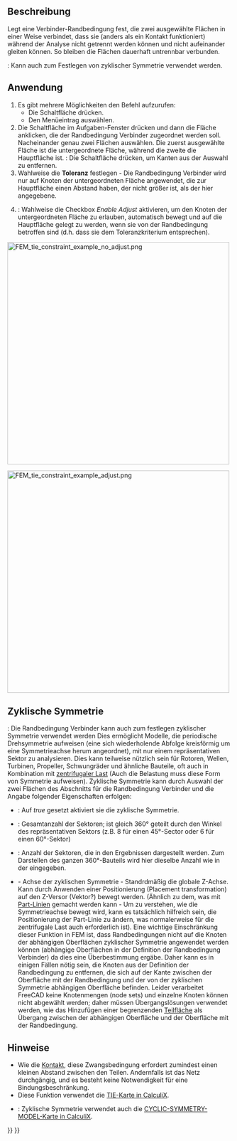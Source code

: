 <languages/>

{{Docnav/de
|[[FEM_ConstraintContact/de|RandbedingungKontakt]]
|[[FEM_ConstraintSpring/de|RandbedingungFeder]]
|[[FEM_Workbench/de|FEM]]
|IconL=FEM_ConstraintContact.svg
|IconR=FEM_ConstraintSpring.svg
|IconC=Workbench_FEM.svg
}}

{{GuiCommandContainer|
{{GuiCommand/de
|Name=FEM ConstraintTie
|Name/de=FEM RandbedingungVerbinder
|MenuLocation=Modell → Mechanische Randbedingungen und Belastungen → Randbedingung Verbinder
|Workbenches=[[FEM_Workbench/de|FEM]]
|Version=0.19
|SeeAlso=[[FEM_ConstraintPressure/de|FEM RandbedingungDruck]]
}}
{{GuiCommandFemInfo/de
|Solvers=CalculiX
}}
}}

<span id="Description"></span>
==Beschreibung==

Legt eine Verbinder-Randbedingung fest, die zwei ausgewählte Flächen in einer Weise verbindet, dass sie (anders als ein Kontakt funktioniert) während der Analyse nicht getrennt werden können und nicht aufeinander gleiten können. So bleiben die Flächen dauerhaft untrennbar verbunden.

{{Version/de|1.0}}: Kann auch zum Festlegen von zyklischer Symmetrie verwendet werden.

<span id="Usage"></span>
==Anwendung==

<div class="mw-translate-fuzzy">
# Es gibt mehrere Möglichkeiten den Befehl aufzurufen:
#* Die Schaltfläche {{Button|[[Image:FEM ConstraintTie.svg|16px]] [[FEM_ConstraintTie/de|Randbedingung Verbinder]]}} drücken.
#* Den Menüeintrag {{MenuCommand|Modell → Mechanische Randbedingungen und Belastungen → [[Image:FEM ConstraintTie.svg|16px]] Randbedingung Verbinder}}  auswählen.
# Die Schaltfläche {{Button|Hinzufügen}} im Aufgaben-Fenster drücken und dann die Fläche anklicken, die der Randbedingung Verbinder zugeordnet werden soll. Nacheinander genau zwei Flächen auswählen. Die zuerst ausgewählte Fläche ist die untergeordnete Fläche, während die zweite die Hauptfläche ist. {{Version/de|1.1}}: Die Schaltfläche {{Button|Entfernen}} drücken, um Kanten aus der Auswahl zu entfernen.
# Wahlweise die '''Toleranz''' festlegen - Die Randbedingung Verbinder wird nur auf Knoten der untergeordneten Fläche angewendet, die zur Hauptfläche einen Abstand haben, der nicht größer ist, als der hier angegebene.
# {{Version/de|1.0}}: Wahlweise die Checkbox ''Enable Adjust'' aktivieren, um den Knoten der untergeordneten Fläche zu erlauben, automatisch bewegt und auf die Hauptfläche gelegt zu werden, wenn sie von der Randbedingung betroffen sind (d.h. dass sie dem Toleranzkriterium entsprechen).
</div>

[[Image:FEM_tie_constraint_example_no_adjust.png|500px]]
{{Caption|Zwei Hälften eines Trägers, die mit einem Zugband verbunden sind, wobei der Spalt durch eine nicht vorgegebene Toleranz ausgeglichen wird.}}

[[Image:FEM_tie_constraint_example_adjust.png|500px]]
{{Caption|Das gleiche Beispiel von oben mit  Anpassung aktiviert - Knoten werden bewegt um die Lücke zu schließen.}}

<span id="Cyclic_symmetry"></span>
==Zyklische Symmetrie==

{{Version/de|1.0}}: Die Randbedingung Verbinder kann auch zum festlegen zyklischer Symmetrie verwendet werden Dies ermöglicht Modelle, die periodische Drehsymmetrie aufweisen (eine sich wiederholende Abfolge kreisförmig um eine Symmetrieachse herum angeordnet), mit nur einem repräsentativen Sektor zu analysieren. Dies kann teilweise nützlich sein für Rotoren, Wellen, Turbinen, Propeller, Schwungräder und ähnliche Bauteile, oft auch in Kombination mit [[FEM_ConstraintCentrif/de|zentrifugaler Last]] (Auch die Belastung muss diese Form von Symmetrie aufweisen).
Zyklische Symmetrie kann durch Auswahl der zwei Flächen des Abschnitts für die Randbedingung Verbinder und die Angabe folgender Eigenschaften erfolgen:
* {{PropertyData/de|Cyclic Symmetry}}: Auf ''true'' gesetzt aktiviert sie die zyklische Symmetrie.
* {{PropertyData/de|Sectors}}: Gesamtanzahl der Sektoren; ist gleich 360° geteilt durch den Winkel des repräsentativen Sektors (z.B. 8 für einen 45°-Sector oder 6 für einen 60°-Sektor)
* {{PropertyData/de|Connected Sectors}}: Anzahl der Sektoren, die in den Ergebnissen dargestellt werden. Zum Darstellen des ganzen 360°-Bauteils wird hier dieselbe Anzahl wie in der {{PropertyData/de|Sectors}} eingegeben.
* {{PropertyData/de|Symmetry Axis}} - Achse der zyklischen Symmetrie - Standrdmäßig die globale Z-Achse. Kann durch Anwenden einer Positionierung (Placement transformation) auf den Z-Versor (Vektor?) bewegt werden. (Ähnlich zu dem, was mit [[Part_Line/de|Part-Linien]] gemacht werden kann - Um zu verstehen, wie die Symmetrieachse bewegt wird, kann es tatsächlich hilfreich sein, die Positionierung der Part-Linie zu ändern, was normalerweise für die zentrifugale Last auch erforderlich ist). Eine wichtige Einschränkung dieser Funktion in FEM ist, dass Randbedingungen nicht auf die Knoten der abhängigen Oberflächen zyklischer Symmetrie angewendet werden können (abhängige Oberflächen in der Definition der Randbedingung Verbinder) da dies eine Überbestimmung ergäbe. Daher kann es in einigen Fällen nötig sein, die Knoten aus der Definition der Randbedingung zu entfernen, die sich auf der Kante zwischen der Oberfläche mit der Randbedingung und der von der zyklischen Symmetrie abhängigen Oberfläche befinden. Leider verarbeitet FreeCAD keine Knotenmengen (node sets) und einzelne Knoten können nicht abgewählt werden; daher müssen Übergangslösungen verwendet werden, wie das Hinzufügen einer begrenzenden [[FEM_Geometry_Preparation_and_Meshing/de#Geometrie_partitionieren|Teilfläche]] als Übergang zwischen der abhängigen Oberfläche und der Oberfläche mit der Randbedingung.

<span id="Notes"></span>
==Hinweise== 

* Wie die [[FEM_ConstraintContact/de|Kontakt]], diese Zwangsbedingung erfordert zumindest einen kleinen Abstand zwischen den Teilen. Andernfalls ist das Netz durchgängig, und es besteht keine Notwendigkeit für eine Bindungsbeschränkung.
* Diese Funktion verwendet die [https://web.mit.edu/calculix_v2.7/CalculiX/ccx_2.7/doc/ccx/node251.html TIE-Karte in CalculiX].
* {{Version/de|1.0}}: Zyklische Symmetrie verwendet auch die [https://web.mit.edu/calculix_v2.7/CalculiX/ccx_2.7/doc/ccx/node183.html CYCLIC-SYMMETRY-MODEL-Karte in CalculiX].


{{Docnav/de
|[[FEM_ConstraintContact/de|RandbedingungKontakt]]
|[[FEM_ConstraintSpring/de|RandbedingungFeder]]
|[[FEM_Workbench/de|FEM]]
|IconL=FEM_ConstraintContact.svg
|IconR=FEM_ConstraintSpring.svg
|IconC=Workbench_FEM.svg
}}

{{FEM_Tools_navi{{#translation:}}}}
{{Userdocnavi{{#translation:}}}}